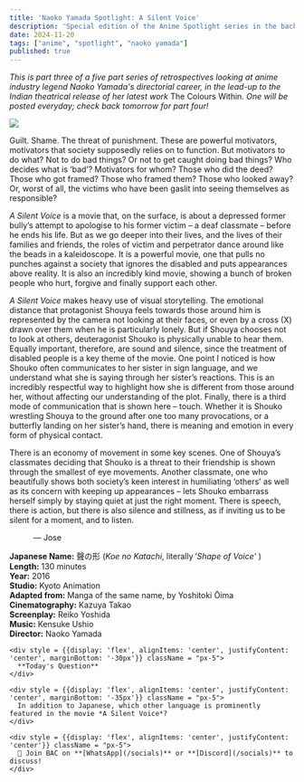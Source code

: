 ```yaml
---
title: 'Naoko Yamada Spotlight: A Silent Voice'
description: 'Special edition of the Anime Spotlight series in the backdrop of upcoming release of "The Colors Within" movie!'
date: 2024-11-20
tags: ["anime", "spotlight", "naoko yamada"]
published: true
---
```


_This is part three of a five part series of retrospectives looking at anime industry legend Naoko Yamada's directorial career, in the lead-up to the Indian theatrical release of her latest work_ The Colours Within. _One will be posted everyday; check back tomorrow for part four!_

<div style = {{display: 'flex', alignItems: 'center', justifyContent: 'center', marginBottom: '-30px', marginTop: '-30px'}}>
  <img src="/images/blog/silent-voice/silent-voice.webp"/>
</div>

Guilt. Shame. The threat of punishment. These are powerful motivators, motivators that society supposedly relies on to function. But motivators to do what? Not to do bad things? Or not to get caught doing bad things? Who decides what is ‘bad’? Motivators for whom? Those who did the deed? Those who got framed? Those who framed them? Those who looked away? Or, worst of all, the victims who have been gaslit into seeing themselves as responsible?

*A Silent Voice* is a movie that, on the surface, is about a depressed former bully’s attempt to apologise to his former victim – a deaf classmate – before he ends his life. But as we go deeper into their lives, and the lives of their families and friends, the roles of victim and perpetrator dance around like the beads in a kaleidoscope. It is a powerful movie, one that pulls no punches against a society that ignores the disabled and puts appearances above reality. It is also an incredibly kind movie, showing a bunch of broken people who hurt, forgive and finally support each other.

*A Silent Voice* makes heavy use of visual storytelling. The emotional distance that protagonist Shouya feels towards those around him is represented by the camera not looking at their faces, or even by a cross (X) drawn over them when he is particularly lonely. But if Shouya chooses not to look at others, deuteragonist Shouko is physically unable to hear them. Equally important, therefore, are sound and silence, since the treatment of disabled people is a key theme of the movie. One point I noticed is how Shouko often communicates to her sister in sign language, and we understand what she is saying through her sister’s reactions. This is an incredibly respectful way to highlight how she is different from those around her, without affecting our understanding of the plot. Finally, there is a third mode of communication that is shown here – touch. Whether it is Shouko wrestling Shouya to the ground after one too many provocations, or a butterfly landing on her sister’s hand, there is meaning and emotion in every form of physical contact.

There is an economy of movement in some key scenes. One of Shouya’s classmates deciding that Shouko is a threat to their friendship is shown through the smallest of eye movements. Another classmate, one who beautifully shows both society’s keen interest in humiliating ‘others’ as well as its concern with keeping up appearances – lets Shouko embarrass herself simply by staying quiet at just the right moment. There is speech, there is action, but there is also silence and stillness, as if inviting us to be silent for a moment, and to listen.

&emsp;&emsp;&emsp;— Jose

**Japanese Name:** 聲の形 (_Koe no Katachi_, literally _'Shape of Voice'_ ) \
**Length:** 130 minutes \
**Year:** 2016 \
**Studio:** Kyoto Animation \
**Adapted from:** Manga of the same name, by Yoshitoki Ōima \
**Cinematography:** Kazuya Takao \
**Screenplay:** Reiko Yoshida \
**Music:** Kensuke Ushio \
**Director:** Naoko Yamada


<div style = {{display: 'flex', alignItems: 'center', justifyContent: 'center', marginBottom: '20px', marginTop: '0px'}}>
  <div className="w-full max-w-fit bg-white border rounded-xl shadow dark:bg-[#191919] border-[#EA4168] align-center">
  
    <div style = {{display: 'flex', alignItems: 'center', justifyContent: 'center', marginBottom: '-30px'}} className = "px-5">
      **Today's Question**
    </div>

    <div style = {{display: 'flex', alignItems: 'center', justifyContent: 'center', marginBottom: '-35px'}} className = "px-5">
      In addition to Japanese, which other language is prominently featured in the movie *A Silent Voice*?
    </div>

    <div style = {{display: 'flex', alignItems: 'center', justifyContent: 'center'}} className = "px-5">
      📢 Join BAC on **[WhatsApp](/socials)** or **[Discord](/socials)** to discuss!
    </div>
  
  </div>
</div>



